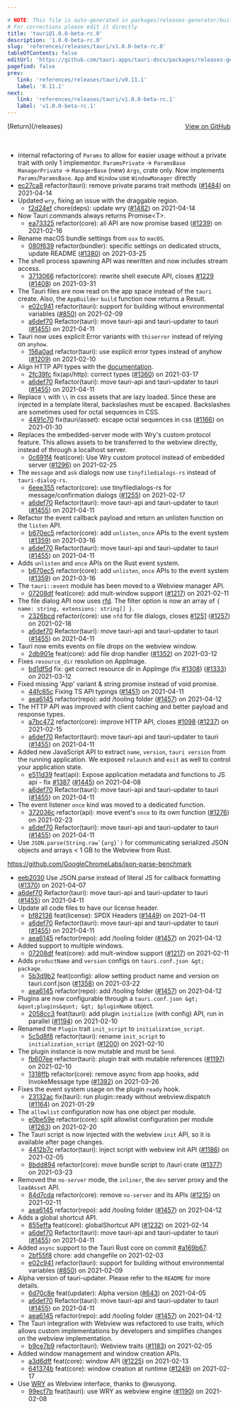 ```yaml
---

# NOTE: This file is auto-generated in packages/releases-generator/build.ts
# For corrections please edit it directly
title: 'tauri@1.0.0-beta-rc.0'
description: '1.0.0-beta-rc.0'
slug: 'references/releases/tauri/v1.0.0-beta-rc.0'
tableOfContents: false
editUrl: 'https://github.com/tauri-apps/tauri-docs/packages/releases-generator/build.ts'
pagefind: false
prev:
   link: 'references/releases/tauri/v0.11.1'
   label: '0.11.1'
next:
   link: 'references/releases/tauri/v1.0.0-beta-rc.1'
   label: 'v1.0.0-beta-rc.1'
---
```


<div style="margin-bottom:3rem; display: flex; justify-content: space-between; align-items: center"><span>[Return](/releases)</span><span><a href="https://github.com/tauri-apps/tauri/releases/tag/tauri-v1.0.0-beta-rc.0">View on GitHub</a></span></div>

- internal refactoring of `Params` to allow for easier usage without a private trait with only 1 implementor.
  `ParamsPrivate` -&gt; `ParamsBase`
  `ManagerPrivate` -&gt; `ManagerBase`
  (new) `Args`, crate only. Now implements `Params`/`ParamsBase`.
  `App` and `Window` use `WindowManager` directly
- [ec27ca8](https://www.github.com/tauri-apps/tauri/commit/ec27ca81fe721e0b08ed574073547250b7a8153a) refactor(tauri): remove private params trait methods ([#1484](https://www.github.com/tauri-apps/tauri/pull/1484)) on 2021-04-14
- Updated `wry`, fixing an issue with the draggable region.
  - [f2d24ef](https://www.github.com/tauri-apps/tauri/commit/f2d24ef2fbd95ec7d3433ba651964f4aa3b7f48c) chore(deps): update wry ([#1482](https://www.github.com/tauri-apps/tauri/pull/1482)) on 2021-04-14
- Now Tauri commands always returns Promise&lt;T&gt;.
  - [ea73325](https://www.github.com/tauri-apps/tauri/commit/ea7332539d100bd63f93396101ffa01ff73c924b) refactor(core): all API are now promise based ([#1239](https://www.github.com/tauri-apps/tauri/pull/1239)) on 2021-02-16
- Rename macOS bundle settings from `osx` to `macOS`.
  - [080f639](https://www.github.com/tauri-apps/tauri/commit/080f6391bac4fd59e9e71b9785d7a2f835703805) refactor(bundler): specific settings on dedicated structs, update README ([#1380](https://www.github.com/tauri-apps/tauri/pull/1380)) on 2021-03-25
- The shell process spawning API was rewritten and now includes stream access.
  - [3713066](https://www.github.com/tauri-apps/tauri/commit/3713066e451bd30d0cc6f57bb437f08276f4c4ad) refactor(core): rewrite shell execute API, closes [#1229](https://www.github.com/tauri-apps/tauri/pull/1229) ([#1408](https://www.github.com/tauri-apps/tauri/pull/1408)) on 2021-03-31
- The Tauri files are now read on the app space instead of the `tauri` create.
  Also, the `AppBuilder` `build` function now returns a Result.
  - [e02c941](https://www.github.com/tauri-apps/tauri/commit/e02c9419cb8c66f4e43ed598d2fc74d4b19384ec) refactor(tauri): support for building without environmental variables ([#850](https://www.github.com/tauri-apps/tauri/pull/850)) on 2021-02-09
  - [a6def70](https://www.github.com/tauri-apps/tauri/commit/a6def7066eec19c889b0f14cc1e475bf209a332e) Refactor(tauri): move tauri-api and tauri-updater to tauri ([#1455](https://www.github.com/tauri-apps/tauri/pull/1455)) on 2021-04-11
- Tauri now uses explicit Error variants with `thiserror` instead of relying on `anyhow`.
  - [156a0ad](https://www.github.com/tauri-apps/tauri/commit/156a0ad5cb0a152eaa0dd038a6b3dba68f03eb21) refactor(tauri): use explicit error types instead of anyhow ([#1209](https://www.github.com/tauri-apps/tauri/pull/1209)) on 2021-02-10
- Align HTTP API types with the [documentation](https://tauri.app/en/docs/api/js#http).
  - [2fc39fc](https://www.github.com/tauri-apps/tauri/commit/2fc39fc341771431078c20a95fa6b2affe5155c9) fix(api/http): correct types ([#1360](https://www.github.com/tauri-apps/tauri/pull/1360)) on 2021-03-17
  - [a6def70](https://www.github.com/tauri-apps/tauri/commit/a6def7066eec19c889b0f14cc1e475bf209a332e) Refactor(tauri): move tauri-api and tauri-updater to tauri ([#1455](https://www.github.com/tauri-apps/tauri/pull/1455)) on 2021-04-11
- Replace `\` with `\\` in css assets that are lazy loaded. Since these are injected in a template literal, backslashes must be escaped. Backslashes are sometimes used for octal sequences in CSS.
  - [4491c70](https://www.github.com/tauri-apps/tauri/commit/4491c707907a6a931fd8c057c2baeb0b9e6db1d8) fix(tauri/asset): escape octal sequences in css ([#1166](https://www.github.com/tauri-apps/tauri/pull/1166)) on 2021-01-30
- Replaces the embedded-server mode with Wry&#39;s custom protocol feature. This allows assets to be transferred to the webview directly, instead of through a localhost server.
  - [0c691f4](https://www.github.com/tauri-apps/tauri/commit/0c691f40a338be184a4dd2c84d6e5d0b0ed6ee4b) feat(core): Use Wry custom protocol instead of embedded server ([#1296](https://www.github.com/tauri-apps/tauri/pull/1296)) on 2021-02-25
- The `message` and `ask` dialogs now use `tinyfiledialogs-rs` instead of `tauri-dialog-rs`.
  - [6eee355](https://www.github.com/tauri-apps/tauri/commit/6eee355a12ead3ac9cb4be0c98c1cfe5c0611291) refactor(core): use tinyfiledialogs-rs for message/confirmation dialogs ([#1255](https://www.github.com/tauri-apps/tauri/pull/1255)) on 2021-02-17
  - [a6def70](https://www.github.com/tauri-apps/tauri/commit/a6def7066eec19c889b0f14cc1e475bf209a332e) Refactor(tauri): move tauri-api and tauri-updater to tauri ([#1455](https://www.github.com/tauri-apps/tauri/pull/1455)) on 2021-04-11
- Refactor the event callback payload and return an unlisten function on the `listen` API.
  - [b670ec5](https://www.github.com/tauri-apps/tauri/commit/b670ec55f2b7389b8a2f8c965d4fe1e0cb46e6dc) refactor(core): add `unlisten`, `once` APIs to the event system ([#1359](https://www.github.com/tauri-apps/tauri/pull/1359)) on 2021-03-16
  - [a6def70](https://www.github.com/tauri-apps/tauri/commit/a6def7066eec19c889b0f14cc1e475bf209a332e) Refactor(tauri): move tauri-api and tauri-updater to tauri ([#1455](https://www.github.com/tauri-apps/tauri/pull/1455)) on 2021-04-11
- Adds `unlisten` and `once` APIs on the Rust event system.
  - [b670ec5](https://www.github.com/tauri-apps/tauri/commit/b670ec55f2b7389b8a2f8c965d4fe1e0cb46e6dc) refactor(core): add `unlisten`, `once` APIs to the event system ([#1359](https://www.github.com/tauri-apps/tauri/pull/1359)) on 2021-03-16
- The `tauri::event` module has been moved to a Webview manager API.
  - [07208df](https://www.github.com/tauri-apps/tauri/commit/07208dff6c1e8cff7c10780f4f7f8cee9de44a2e) feat(core): add mult-window support ([#1217](https://www.github.com/tauri-apps/tauri/pull/1217)) on 2021-02-11
- The file dialog API now uses [rfd](https://github.com/PolyMeilex/rfd). The filter option is now an array of `{ name: string, extensions: string[] }`.
  - [2326bcd](https://www.github.com/tauri-apps/tauri/commit/2326bcd399411f7f0eabdb7ade910be473adadae) refactor(core): use `nfd` for file dialogs, closes [#1251](https://www.github.com/tauri-apps/tauri/pull/1251) ([#1257](https://www.github.com/tauri-apps/tauri/pull/1257)) on 2021-02-18
  - [a6def70](https://www.github.com/tauri-apps/tauri/commit/a6def7066eec19c889b0f14cc1e475bf209a332e) Refactor(tauri): move tauri-api and tauri-updater to tauri ([#1455](https://www.github.com/tauri-apps/tauri/pull/1455)) on 2021-04-11
- Tauri now emits events on file drops on the webview window.
  - [2db901e](https://www.github.com/tauri-apps/tauri/commit/2db901e744f51cd4296ddec4352d7a51c859b85b) feat(core): add file drop handler ([#1352](https://www.github.com/tauri-apps/tauri/pull/1352)) on 2021-03-12
- Fixes `resource_dir` resolution on AppImage.
  - [bd1df5d](https://www.github.com/tauri-apps/tauri/commit/bd1df5d80431f5de4cd905ffaf7f3f2628d6b8ab) fix: get correct resource dir in AppImge (fix [#1308](https://www.github.com/tauri-apps/tauri/pull/1308)) ([#1333](https://www.github.com/tauri-apps/tauri/pull/1333)) on 2021-03-12
- Fixed missing &#39;App&#39; variant &amp; string promise instead of void promise.
  - [44fc65c](https://www.github.com/tauri-apps/tauri/commit/44fc65c723f638f2a1b2ecafb79b32d509ed2f35) Fixing TS API typings ([#1451](https://www.github.com/tauri-apps/tauri/pull/1451)) on 2021-04-11
  - [aea6145](https://www.github.com/tauri-apps/tauri/commit/aea614587bddab930d552512b54e18624fbf573e) refactor(repo): add /tooling folder ([#1457](https://www.github.com/tauri-apps/tauri/pull/1457)) on 2021-04-12
- The HTTP API was improved with client caching and better payload and response types.
  - [a7bc472](https://www.github.com/tauri-apps/tauri/commit/a7bc472e994730071f960d09a12ac85296a080ae) refactor(core): improve HTTP API, closes [#1098](https://www.github.com/tauri-apps/tauri/pull/1098) ([#1237](https://www.github.com/tauri-apps/tauri/pull/1237)) on 2021-02-15
  - [a6def70](https://www.github.com/tauri-apps/tauri/commit/a6def7066eec19c889b0f14cc1e475bf209a332e) Refactor(tauri): move tauri-api and tauri-updater to tauri ([#1455](https://www.github.com/tauri-apps/tauri/pull/1455)) on 2021-04-11
- Added new JavaScript API to extract `name`, `version`, `tauri version` from the running application. We exposed `relaunch` and `exit` as well to control your application state.
  - [e511d39](https://www.github.com/tauri-apps/tauri/commit/e511d3991041a974273a2674a9bf60230b7519ee) feat(api): Expose application metadata and functions to JS api - fix [#1387](https://www.github.com/tauri-apps/tauri/pull/1387) ([#1445](https://www.github.com/tauri-apps/tauri/pull/1445)) on 2021-04-08
  - [a6def70](https://www.github.com/tauri-apps/tauri/commit/a6def7066eec19c889b0f14cc1e475bf209a332e) Refactor(tauri): move tauri-api and tauri-updater to tauri ([#1455](https://www.github.com/tauri-apps/tauri/pull/1455)) on 2021-04-11
- The event listener `once` kind was moved to a dedicated function.
  - [372036c](https://www.github.com/tauri-apps/tauri/commit/372036ce20ac7f103dea05bae7e8686858d096a4) refactor(api): move event&#39;s `once` to its own function ([#1276](https://www.github.com/tauri-apps/tauri/pull/1276)) on 2021-02-23
  - [a6def70](https://www.github.com/tauri-apps/tauri/commit/a6def7066eec19c889b0f14cc1e475bf209a332e) Refactor(tauri): move tauri-api and tauri-updater to tauri ([#1455](https://www.github.com/tauri-apps/tauri/pull/1455)) on 2021-04-11
- Use ``JSON.parse(String.raw`{arg}`)`` for communicating serialized JSON objects and arrays &lt; 1 GB to the Webview from Rust.

https://github.com/GoogleChromeLabs/json-parse-benchmark

- [eeb2030](https://www.github.com/tauri-apps/tauri/commit/eeb20308acdd83029abb6ce94fb5d0c896759060) Use JSON.parse instead of literal JS for callback formatting ([#1370](https://www.github.com/tauri-apps/tauri/pull/1370)) on 2021-04-07
- [a6def70](https://www.github.com/tauri-apps/tauri/commit/a6def7066eec19c889b0f14cc1e475bf209a332e) Refactor(tauri): move tauri-api and tauri-updater to tauri ([#1455](https://www.github.com/tauri-apps/tauri/pull/1455)) on 2021-04-11
- Update all code files to have our license header.
  - [bf82136](https://www.github.com/tauri-apps/tauri/commit/bf8213646689175f8a158b956911f3a43e360690) feat(license): SPDX Headers ([#1449](https://www.github.com/tauri-apps/tauri/pull/1449)) on 2021-04-11
  - [a6def70](https://www.github.com/tauri-apps/tauri/commit/a6def7066eec19c889b0f14cc1e475bf209a332e) Refactor(tauri): move tauri-api and tauri-updater to tauri ([#1455](https://www.github.com/tauri-apps/tauri/pull/1455)) on 2021-04-11
  - [aea6145](https://www.github.com/tauri-apps/tauri/commit/aea614587bddab930d552512b54e18624fbf573e) refactor(repo): add /tooling folder ([#1457](https://www.github.com/tauri-apps/tauri/pull/1457)) on 2021-04-12
- Added support to multiple windows.
  - [07208df](https://www.github.com/tauri-apps/tauri/commit/07208dff6c1e8cff7c10780f4f7f8cee9de44a2e) feat(core): add mult-window support ([#1217](https://www.github.com/tauri-apps/tauri/pull/1217)) on 2021-02-11
- Adds `productName` and `version` configs on `tauri.conf.json &gt; package`.
  - [5b3d9b2](https://www.github.com/tauri-apps/tauri/commit/5b3d9b2c07da766f81981ba7c4961cd354d51340) feat(config): allow setting product name and version on tauri.conf.json ([#1358](https://www.github.com/tauri-apps/tauri/pull/1358)) on 2021-03-22
  - [aea6145](https://www.github.com/tauri-apps/tauri/commit/aea614587bddab930d552512b54e18624fbf573e) refactor(repo): add /tooling folder ([#1457](https://www.github.com/tauri-apps/tauri/pull/1457)) on 2021-04-12
- Plugins are now configurable through a `tauri.conf.json &gt; &quot;plugins&quot; &gt; $pluginName` object.
  - [2058cc3](https://www.github.com/tauri-apps/tauri/commit/2058cc39c9ac9d9d442802db2c2f3be34a85acc4) feat(tauri): add plugin `initialize` (with config) API, run in parallel ([#1194](https://www.github.com/tauri-apps/tauri/pull/1194)) on 2021-02-10
- Renamed the `Plugin` trait `init_script` to `initialization_script`.
  - [5c5d8f8](https://www.github.com/tauri-apps/tauri/commit/5c5d8f811fc094cca1b441ff966f15c7bf5d2e90) refactor(tauri): rename `init_script` to `initialization_script` ([#1200](https://www.github.com/tauri-apps/tauri/pull/1200)) on 2021-02-10
- The plugin instance is now mutable and must be `Send`.
  - [fb607ee](https://www.github.com/tauri-apps/tauri/commit/fb607ee97a912d1e23f6d7dd6dd3c28aac9b4527) refactor(tauri): plugin trait with mutable references ([#1197](https://www.github.com/tauri-apps/tauri/pull/1197)) on 2021-02-10
  - [1318ffb](https://www.github.com/tauri-apps/tauri/commit/1318ffb47c5f2fb696d6323fbcee4f840396c6b3) refactor(core): remove async from app hooks, add InvokeMessage type ([#1392](https://www.github.com/tauri-apps/tauri/pull/1392)) on 2021-03-26
- Fixes the event system usage on the plugin `ready` hook.
  - [23132ac](https://www.github.com/tauri-apps/tauri/commit/23132acf765ab8b6a37b74151a4c175b68390657) fix(tauri): run plugin::ready without webview.dispatch ([#1164](https://www.github.com/tauri-apps/tauri/pull/1164)) on 2021-01-29
- The `allowlist` configuration now has one object per module.
  - [e0be59e](https://www.github.com/tauri-apps/tauri/commit/e0be59ea26df17fe2e31224759f21fb1d0cbdfd3) refactor(core): split allowlist configuration per module ([#1263](https://www.github.com/tauri-apps/tauri/pull/1263)) on 2021-02-20
- The Tauri script is now injected with the webview `init` API, so it is available after page changes.
  - [4412b7c](https://www.github.com/tauri-apps/tauri/commit/4412b7c438c2b10e519bf8b696e3ef827e9091f2) refactor(tauri): inject script with webview init API ([#1186](https://www.github.com/tauri-apps/tauri/pull/1186)) on 2021-02-05
  - [8bdd894](https://www.github.com/tauri-apps/tauri/commit/8bdd8949254d63bfc57ad67ce2592d40a0b44bf8) refactor(core): move bundle script to /tauri crate ([#1377](https://www.github.com/tauri-apps/tauri/pull/1377)) on 2021-03-23
- Removed the `no-server` mode, the `inliner`, the `dev` server proxy and the `loadAsset` API.
  - [84d7cda](https://www.github.com/tauri-apps/tauri/commit/84d7cdae632eeb02a66f8d1d7577adfa65917a34) refactor(core): remove `no-server` and its APIs ([#1215](https://www.github.com/tauri-apps/tauri/pull/1215)) on 2021-02-11
  - [aea6145](https://www.github.com/tauri-apps/tauri/commit/aea614587bddab930d552512b54e18624fbf573e) refactor(repo): add /tooling folder ([#1457](https://www.github.com/tauri-apps/tauri/pull/1457)) on 2021-04-12
- Adds a global shortcut API.
  - [855effa](https://www.github.com/tauri-apps/tauri/commit/855effadd9ebfb6bc1a3555ac7fc733f6f766b7a) feat(core): globalShortcut API ([#1232](https://www.github.com/tauri-apps/tauri/pull/1232)) on 2021-02-14
  - [a6def70](https://www.github.com/tauri-apps/tauri/commit/a6def7066eec19c889b0f14cc1e475bf209a332e) Refactor(tauri): move tauri-api and tauri-updater to tauri ([#1455](https://www.github.com/tauri-apps/tauri/pull/1455)) on 2021-04-11
- Added `async` support to the Tauri Rust core on commit [#a169b67](https://github.com/tauri-apps/tauri/commit/a169b67ef0277b958bdac97e33c6e4c41b6844c3).
  - [2bf55f8](https://www.github.com/tauri-apps/tauri/commit/2bf55f80564f5c31d89384bd4a82dd55307f8c75) chore: add changefile on 2021-02-03
  - [e02c941](https://www.github.com/tauri-apps/tauri/commit/e02c9419cb8c66f4e43ed598d2fc74d4b19384ec) refactor(tauri): support for building without environmental variables ([#850](https://www.github.com/tauri-apps/tauri/pull/850)) on 2021-02-09
- Alpha version of tauri-updater. Please refer to the `README` for more details.
  - [6d70c8e](https://www.github.com/tauri-apps/tauri/commit/6d70c8e1e256fe839c4a947375bb529d7b4f7301) feat(updater): Alpha version ([#643](https://www.github.com/tauri-apps/tauri/pull/643)) on 2021-04-05
  - [a6def70](https://www.github.com/tauri-apps/tauri/commit/a6def7066eec19c889b0f14cc1e475bf209a332e) Refactor(tauri): move tauri-api and tauri-updater to tauri ([#1455](https://www.github.com/tauri-apps/tauri/pull/1455)) on 2021-04-11
  - [aea6145](https://www.github.com/tauri-apps/tauri/commit/aea614587bddab930d552512b54e18624fbf573e) refactor(repo): add /tooling folder ([#1457](https://www.github.com/tauri-apps/tauri/pull/1457)) on 2021-04-12
- The Tauri integration with Webview was refactored to use traits, which allows custom implementations by developers and simplifies changes on the webview implementation.
  - [b9ce7b9](https://www.github.com/tauri-apps/tauri/commit/b9ce7b94c4eb027bcbbd4ee600b75a7407f108ca) refactor(tauri): Webview traits ([#1183](https://www.github.com/tauri-apps/tauri/pull/1183)) on 2021-02-05
- Added window management and window creation APIs.
  - [a3d6dff](https://www.github.com/tauri-apps/tauri/commit/a3d6dff2163c7a45842253edd81dbc62248dc65d) feat(core): window API ([#1225](https://www.github.com/tauri-apps/tauri/pull/1225)) on 2021-02-13
  - [641374b](https://www.github.com/tauri-apps/tauri/commit/641374b15343518cd835bd5ada811941c65dcf2e) feat(core): window creation at runtime ([#1249](https://www.github.com/tauri-apps/tauri/pull/1249)) on 2021-02-17
- Use [WRY](https://github.com/tauri-apps/wry) as Webview interface, thanks to @wusyong.
  - [99ecf7b](https://www.github.com/tauri-apps/tauri/commit/99ecf7bb3e8da6e611b57c6680a14b65179f8a35) feat(tauri): use WRY as webview engine ([#1190](https://www.github.com/tauri-apps/tauri/pull/1190)) on 2021-02-08

